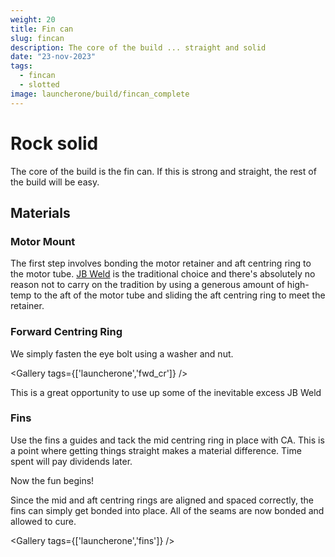 ```yaml
---
weight: 20 
title: Fin can
slug: fincan
description: The core of the build ... straight and solid
date: "23-nov-2023"
tags:
  - fincan
  - slotted
image: launcherone/build/fincan_complete
---
```


# Rock solid

The core of the build is the fin can. If this is strong and straight, the rest of the build will be easy.

## Materials

<CloudImage image='launcherone/build/parts' />

### Motor Mount

<CloudImage image='launcherone/build/retainer' />

The first step involves bonding the motor retainer and aft centring ring to the motor tube. [JB Weld](https://www.jbweld.com) is the traditional choice and there's absolutely no reason not to carry on the tradition by using a generous amount of high-temp to the aft of the motor tube and sliding the aft centring ring to meet the retainer.

<CloudImage image='launcherone/build/aft_retainer' />

### Forward Centring Ring

We simply fasten the eye bolt using a washer and nut.

<Gallery tags={['launcherone','fwd_cr']} />

This is a great opportunity to use up some of the inevitable excess JB Weld

<CloudImage image='launcherone/build/fwd_cr_jbweld' />

### Fins

Use the fins a guides and tack the mid centring ring in place with CA. This is a point where getting things straight makes a material difference. Time spent will pay dividends later.

<CloudImage image='launcherone/build/cr_tack' />

Now the fun begins!

Since the mid and aft centring rings are aligned and spaced correctly, the fins can simply get bonded into place. All of the seams are now bonded and allowed to cure.

<Gallery tags={['launcherone','fins']} />